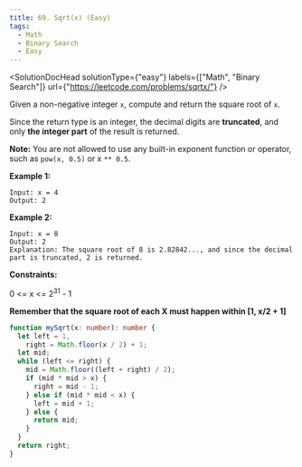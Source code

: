 ```yaml
---
title: 69. Sqrt(x) (Easy)
tags:
  - Math
  - Binary Search
  - Easy
---
```



<SolutionDocHead
  solutionType={"easy"}
  labels={["Math", "Binary Search"]}
  url={"https://leetcode.com/problems/sqrtx/"}
/>

Given a non-negative integer `x`, compute and return the square root of `x`.

Since the return type is an integer, the decimal digits are <b>truncated</b>, and only <b>the integer part</b> of the result is returned.

<b>Note:</b> You are not allowed to use any built-in exponent function or operator,
such as `pow(x, 0.5)` or x `** 0.5`.

<b>Example 1:</b>

```
Input: x = 4
Output: 2
```

<b>Example 2:</b>

```
Input: x = 8
Output: 2
Explanation: The square root of 8 is 2.82842..., and since the decimal part is truncated, 2 is returned.
```

<b>Constraints:</b>

0 <= x <= 2<sup>31</sup> - 1

<b>Remember that the square root of each X must happen within [1, x/2 + 1]</b>

```ts title=solution.ts
function mySqrt(x: number): number {
  let left = 1,
    right = Math.floor(x / 2) + 1;
  let mid;
  while (left <= right) {
    mid = Math.floor((left + right) / 2);
    if (mid * mid > x) {
      right = mid - 1;
    } else if (mid * mid < x) {
      left = mid + 1;
    } else {
      return mid;
    }
  }
  return right;
}
```
